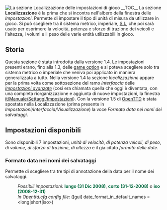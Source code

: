 {{it/Manuale/Menu}}
{{it/Manuale/Settaggi/MenuImp}}
[[File:it/Manuale/Impostazioni localizzazione.png|frame|left|La sezione ''Localizzazione'' delle impostazioni di gioco]]
__TOC__
La sezione '''Localizzazione''' è la prima che si incontra nell'albero della finestra delle ''Impostazioni''. Permette di impostare il tipo di unità di misura da utilizzare in gioco. Si può scegliere tra il sistema metrico, imperiale, [https://it.wikipedia.org/wiki/Sistema_internazionale_di_unità_di_misura S.I.], che poi sarà usato per esprimere la velocità, potenza e sforzo di trazione dei veicoli e l'altezza, i volumi e il peso delle varie entità utilizzabili in gioco.

==Storia==
Questa sezione è stata introdotta dalla versione 1.4. Le impostazioni presenti erano, fino alla 1.3, delle [[en/Manual/Game options window|game option]] e si poteva scegliere solo tra sistema metrico o imperiale che veniva poi applicato in maniera generalizzata a tutto. Nella versione 1.4 la sezione ''localizzazione'' appare per la prima volta come sottosezione del ramo ''Interfaccia'' delle [[en/Archive/Manual/Settings/Advanced Settings|''Impostazioni avanzate'']] (così era chiamata quella che oggi è diventata, con una completa riorganizzazione e aggiunta di nuove impostazioni, la finestra [[it/Manuale/Settaggi/Impostazioni]]). Con la versione 1.5 di [[it/Manuale/Main Page|OpenTTD]] è stata spostata nella Localizzazione (prima presente in ''Impostazioni/Interfaccia/Visualizzazione'') la voce ''Formato data nei nomi dei salvataggi''. 

==Impostazioni disponibili==
Sono disponibili 7 impostazioni, ''unità di velocità'', ''di potenza veicoli'', ''di peso'', ''di volume'', ''di sforzo di trazione'', ''di altezza'' e il gia citato ''formato delle date''.
 
===Formato data nei nomi dei salvataggi===
{{it/Funzione|0.7|float=right|text=(dalla 0.7.0)}}
Permette di scegliere tra tre tipi di annotazione della data per il nome dei salvataggi.
:''Possibili impostazioni:'' <span style="color:#00693E">'''lungo (31 Dic 2008)'''</span>, <span style="color:#00693E">'''corto (31-12-2008)'''</span> o <span style="color:#00693E">'''iso (2008-12-31)'''</span>
:''In Openttd.cfg config file:'' ([gui] date_format_in_default_names = <long|short|iso>)
{{en/-}}